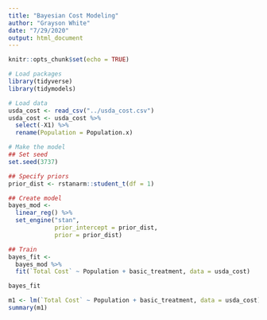 ```yaml
---
title: "Bayesian Cost Modeling"
author: "Grayson White"
date: "7/29/2020"
output: html_document
---
```


```r
knitr::opts_chunk$set(echo = TRUE)
```

```r
# Load packages
library(tidyverse)
library(tidymodels)
```

```r
# Load data
usda_cost <- read_csv("../usda_cost.csv")
usda_cost <- usda_cost %>%
  select(-X1) %>%
  rename(Population = Population.x)
```

```r
# Make the model
## Set seed
set.seed(3737)

## Specify priors
prior_dist <- rstanarm::student_t(df = 1)

## Create model
bayes_mod <-
  linear_reg() %>% 
  set_engine("stan", 
             prior_intercept = prior_dist, 
             prior = prior_dist) 

## Train
bayes_fit <-
  bayes_mod %>%
  fit(`Total Cost` ~ Population + basic_treatment, data = usda_cost)

bayes_fit
```

```r
m1 <- lm(`Total Cost` ~ Population + basic_treatment, data = usda_cost)
summary(m1)
```


